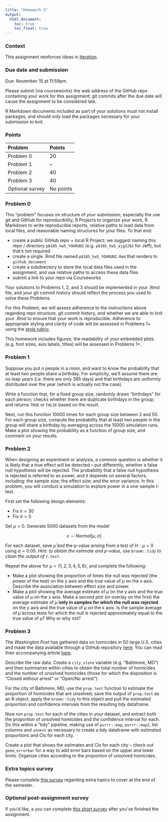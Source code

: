 ```yaml
---
title: "Homework 5"
output:
  html_document: 
    toc: true
    toc_float: true
---
```


### Context

This assignment reinforces ideas in [Iteration](topic_iteration.html). 

### Due date and submission

Due: November 15 at 11:59pm. 

Please submit (via courseworks) the web address of the GitHub repo containing your work for this assignment; git commits after the due date will cause the assignment to be considered late.

R Markdown documents included as part of your solutions must not install packages, and should only load the packages necessary for your submission to knit. 

### Points

| Problem         | Points    |
|:--------------- |:--------- |
| Problem 0       | 20        |
| Problem 1       | --        |
| Problem 2       | 40        |
| Problem 3       | 40        |
| Optional survey | No points |


### Problem 0

This "problem" focuses on structure of your submission, especially the use git and GitHub for reproducibility, R Projects to organize your work, R Markdown to write reproducible reports, relative paths to load data from local files, and reasonable naming structures for your files. 
To that end: 

* create a public GitHub repo + local R Project; we suggest naming this repo / directory `p8105_hw5_YOURUNI` (e.g. `p8105_hw5_ajg2202` for Jeff), but that's not required
* create a single .Rmd file named `p8105_hw5_YOURUNI.Rmd` that renders to `github_document`
* create a subdirectory to store the local data files used in the assignment, and use relative paths to access these data files
* submit a link to your repo via Courseworks

Your solutions to Problems 1, 2, and 3 should be implemented in your .Rmd file, and your git commit history should reflect the process you used to solve these Problems. 

For this Problem, we will assess adherence to the instructions above regarding repo structure, git commit history, and whether we are able to knit your .Rmd to ensure that your work is reproducible. Adherence to appropriate styling and clarity of code will be assessed in Problems 1+ using the [style rubric](homework_style_rubric.html).

This homework includes figures; the readability of your embedded plots (e.g. font sizes, axis labels, titles) will be assessed in Problems 1+.



### Problem 1

Suppose you put $n$ people in a room, and want to know the probability that at least two people share a birthday. For simplicity, we'll assume there are no leap years (i.e. there are only 365 days) and that birthdays are uniformly distributed over the year (which is actually not the case).

Write a function that, for a fixed group size, randomly draws "birthdays" for each person; checks whether there are duplicate birthdays in the group; and returns `TRUE` or `FALSE` based on the result. 

Next, run this function 10000 times for each group size between 2 and 50. For each group size, compute the probability that at least two people in the group will share a birthday by averaging across the 10000 simulation runs. Make a plot showing the probability as a function of group size, and comment on your results.


### Problem 2

When designing an experiment or analysis, a common question is whether it is likely that a true effect will be detected – put differently, whether a false null hypothesis will be rejected. The probability that a false null hypothesis is rejected is referred to as power, and it depends on several factors, including: the sample size; the effect size; and the error variance. In this problem, you will conduct a simulation to explore power in a one-sample t-test.

First set the following design elements:

* Fix $n=30$
* Fix $\sigma = 5$

Set $\mu=0$. Generate 5000 datasets from the model 

$$ x \sim Normal[\mu, \sigma] $$

For each dataset, save $\hat{\mu}$ and the p-value arising from a test of $H : \mu = 0$ using $\alpha = 0.05$. _Hint: to obtain the estimate and p-value, use `broom::tidy` to clean the output of `t.test`._ 

Repeat the above for $\mu = \{1, 2, 3, 4, 5, 6\}$, and complete the following:

* Make a plot showing the proportion of times the null was rejected (the power of the test) on the y axis and the true value of $\mu$ on the x axis. Describe the association between effect size and power.
* Make a plot showing the average estimate of $\hat{\mu}$ on the y axis and the true value of $\mu$ on the x axis. Make a second plot (or overlay on the first) the average estimate of $\hat{\mu}$ **only in samples for which the null was rejected** on the y axis and the true value of $\mu$ on the x axis. Is the sample average of $\hat{\mu}$ across tests for which the null is rejected approximately equal to the true value of $\mu$? Why or why not?



### Problem 3

The _Washington Post_ has gathered data on homicides in 50 large U.S. cities and made the data available through a GitHub repository [here](https://github.com/washingtonpost/data-homicides). You can read their accompanying article [here](https://www.washingtonpost.com/graphics/2018/investigations/where-murders-go-unsolved/).

Describe the raw data. Create a `city_state` variable (e.g. “Baltimore, MD”) and then summarize within cities to obtain the total number of homicides and the number of unsolved homicides (those for which the disposition is “Closed without arrest” or “Open/No arrest”).

For the city of Baltimore, MD, use the `prop.test` function to estimate the proportion of homicides that are unsolved; save the output of `prop.test` as an R object, apply the `broom::tidy` to this object and pull the estimated proportion and confidence intervals from the resulting tidy dataframe.

Now run `prop.test` for each of the cities in your dataset, and extract both the proportion of unsolved homicides and the confidence interval for each. Do this within a “tidy” pipeline, making use of `purrr::map`, `purrr::map2`, list columns and `unnest` as necessary to create a tidy dataframe with estimated proportions and CIs for each city. 

Create a plot that shows the estimates and CIs for each city -- check out `geom_errorbar` for a way to add error bars based on the upper and lower limits. Organize cities according to the proportion of unsolved homicides.



### Extra topics survey

Please complete [this survey](https://forms.gle/3ffCJ1qFaGdccyeH9) regarding extra topics to cover at the end of the semester.


### Optional post-assignment survey

If you'd like, a you can complete [this short survey](https://forms.gle/RMF7ovjab1TnqQ2F6) after you've finished the assignment.